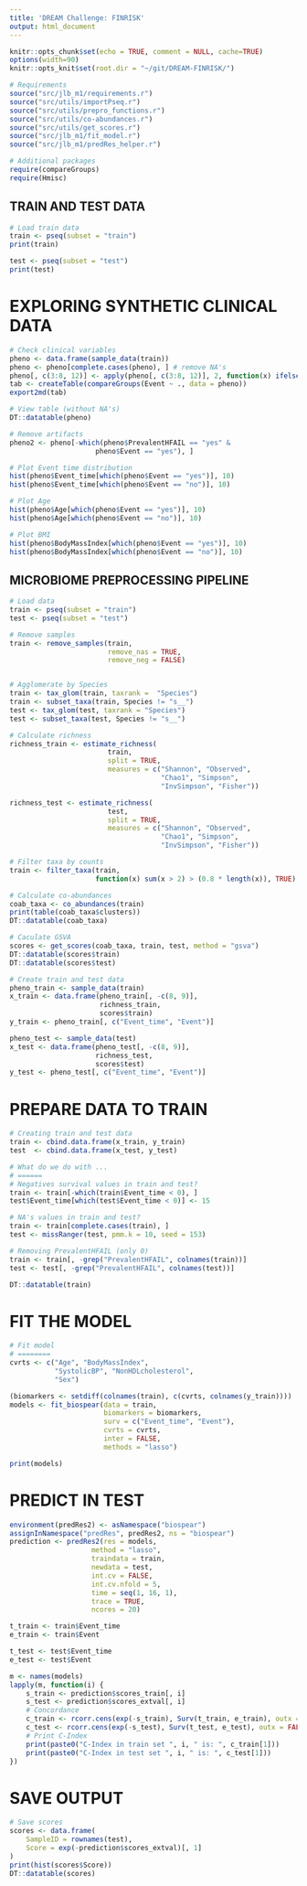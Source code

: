 ```yaml
---
title: 'DREAM Challenge: FINRISK'
output: html_document
---
```


```r
knitr::opts_chunk$set(echo = TRUE, comment = NULL, cache=TRUE)
options(width=90)
knitr::opts_knit$set(root.dir = "~/git/DREAM-FINRISK/")
```

```r
# Requirements
source("src/jlb_m1/requirements.r")
source("src/utils/importPseq.r")
source("src/utils/prepro_functions.r")
source("src/utils/co-abundances.r")
source("src/utils/get_scores.r")
source("src/jlb_m1/fit_model.r")
source("src/jlb_m1/predRes_helper.r")

# Additional packages
require(compareGroups)
require(Hmisc)
```

## TRAIN AND TEST DATA

```r
# Load train data
train <- pseq(subset = "train")
print(train)

test <- pseq(subset = "test")
print(test)
```

# EXPLORING SYNTHETIC CLINICAL DATA

```r
# Check clinical variables
pheno <- data.frame(sample_data(train))
pheno <- pheno[complete.cases(pheno), ] # remove NA's
pheno[, c(3:8, 12)] <- apply(pheno[, c(3:8, 12)], 2, function(x) ifelse(x == 1, "yes", "no"))
tab <- createTable(compareGroups(Event ~ ., data = pheno))
export2md(tab)
```

```r
# View table (without NA's)
DT::datatable(pheno)
```

```r
# Remove artifacts
pheno2 <- pheno[-which(pheno$PrevalentHFAIL == "yes" & 
                     pheno$Event == "yes"), ]
```


```r
# Plot Event time distribution
hist(pheno$Event_time[which(pheno$Event == "yes")], 10)
hist(pheno$Event_time[which(pheno$Event == "no")], 10)

# Plot Age
hist(pheno$Age[which(pheno$Event == "yes")], 10)
hist(pheno$Age[which(pheno$Event == "no")], 10)

# Plot BMI
hist(pheno$BodyMassIndex[which(pheno$Event == "yes")], 10)
hist(pheno$BodyMassIndex[which(pheno$Event == "no")], 10)

```

## MICROBIOME PREPROCESSING PIPELINE

```r
# Load data
train <- pseq(subset = "train")
test <- pseq(subset = "test")

# Remove samples
train <- remove_samples(train,
                        remove_nas = TRUE,
                        remove_neg = FALSE)


# Agglomerate by Species
train <- tax_glom(train, taxrank =  "Species")
train <- subset_taxa(train, Species != "s__")
test <- tax_glom(test, taxrank = "Species")
test <- subset_taxa(test, Species != "s__")

# Calculate richness
richness_train <- estimate_richness(
                        train,
                        split = TRUE,
                        measures = c("Shannon", "Observed",
                                     "Chao1", "Simpson",
                                     "InvSimpson", "Fisher"))

richness_test <- estimate_richness(
                        test,
                        split = TRUE,
                        measures = c("Shannon", "Observed",
                                     "Chao1", "Simpson",
                                     "InvSimpson", "Fisher"))

# Filter taxa by counts
train <- filter_taxa(train,
                     function(x) sum(x > 2) > (0.8 * length(x)), TRUE)

# Calculate co-abundances
coab_taxa <- co_abundances(train)
print(table(coab_taxa$clusters))
DT::datatable(coab_taxa)

# Caculate GSVA
scores <- get_scores(coab_taxa, train, test, method = "gsva")
DT::datatable(scores$train)
DT::datatable(scores$test)

# Create train and test data
pheno_train <- sample_data(train)
x_train <- data.frame(pheno_train[, -c(8, 9)],
                      richness_train,
                      scores$train)
y_train <- pheno_train[, c("Event_time", "Event")]

pheno_test <- sample_data(test)
x_test <- data.frame(pheno_test[, -c(8, 9)],
                     richness_test,
                     scores$test)
y_test <- pheno_test[, c("Event_time", "Event")]
```


# PREPARE DATA TO TRAIN

```r
# Creating train and test data
train <- cbind.data.frame(x_train, y_train)
test  <- cbind.data.frame(x_test, y_test)

# What do we do with ...
# ======
# Negatives survival values in train and test?
train <- train[-which(train$Event_time < 0), ]
test$Event_time[which(test$Event_time < 0)] <- 15

# NA's values in train and test?
train <- train[complete.cases(train), ]
test <- missRanger(test, pmm.k = 10, seed = 153)

# Removing PrevalentHFAIL (only 0)
train <- train[, -grep("PrevalentHFAIL", colnames(train))]
test <- test[, -grep("PrevalentHFAIL", colnames(test))]

DT::datatable(train)
```


# FIT THE MODEL

```r
# Fit model
# ========
cvrts <- c("Age", "BodyMassIndex",
           "SystolicBP", "NonHDLcholesterol",
           "Sex")

(biomarkers <- setdiff(colnames(train), c(cvrts, colnames(y_train))))
models <- fit_biospear(data = train,
                       biomarkers = biomarkers,
                       surv = c("Event_time", "Event"),
                       cvrts = cvrts,
                       inter = FALSE,
                       methods = "lasso")

print(models)
```

# PREDICT IN TEST

```r
environment(predRes2) <- asNamespace("biospear")
assignInNamespace("predRes", predRes2, ns = "biospear")
prediction <- predRes2(res = models,
                    method = "lasso",
                    traindata = train,
                    newdata = test,
                    int.cv = FALSE,
                    int.cv.nfold = 5,
                    time = seq(1, 16, 1),
                    trace = TRUE,
                    ncores = 20)

t_train <- train$Event_time
e_train <- train$Event

t_test <- test$Event_time
e_test <- test$Event

m <- names(models)
lapply(m, function(i) {
    s_train <- prediction$scores_train[, i]
    s_test <- prediction$scores_extval[, i]
    # Concordance
    c_train <- rcorr.cens(exp(-s_train), Surv(t_train, e_train), outx = FALSE)
    c_test <- rcorr.cens(exp(-s_test), Surv(t_test, e_test), outx = FALSE)
    # Print C-Index
    print(paste0("C-Index in train set ", i, " is: ", c_train[1]))
    print(paste0("C-Index in test set ", i, " is: ", c_test[1]))
})
```


# SAVE OUTPUT
```r
# Save scores
scores <- data.frame(
    SampleID = rownames(test),
    Score = exp(-prediction$scores_extval)[, 1]
)
print(hist(scores$Score))
DT::datatable(scores)
```


